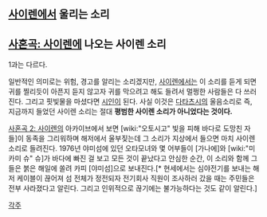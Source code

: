 == [[사이렌]]에서 울리는 소리 ==

== [[사혼곡: 사이렌]]에 나오는 사이렌 소리 ==
1과는 다르다.

일반적인 의미로는 위험, 경고를 알리는 소리겠지만, [[사이렌]]에서는 이 소리를 듣게 되면 귀를 찔리듯이 아픈지 듣지 않고자 귀를 막으려고 해도 들려서 멀쩡한 사람들은 다 쓰러진다. 그리고 핏빛물을 마셨다면 [[시인]]이 된다. 사실 이것은 [[다타츠시]]의 울음소리로 즉, 지금까지 들었던 사이렌 소리는 절대 '''평범한 사이렌 소리가 아니었다는 것이다.'''

[[사혼곡 2: 사이렌]]의 아카이브에서 보면 [wiki:"오토시고" 빛을 피해 바다로 도망친 자들]이 동족을 그리워하며 해저에서 울부짖는데 그 소리가 지상에서 들으면 마치 사이렌 소리로 들려진다. 1976년 야미섬에 있던 오타모녀와 몇 어부들이 [가나에]와 [wiki:"미카미 슈" 슈]가 바다에 빠진 걸 보고 모든 것이 끝났다고 안심한 순간, 이 소리와 함께 그들은 붉은 해일에 쏠려 카피 [야미섬]으로 보내진다.[* 현세에서는 심야전기를 보내는 해저 케이블이 끊어져 섬 전체가 정전되자 전기회사 직원이 조사하러 갔을 때는 주민들은 전부 사라졌다고 알린다. 그리고 인위적으로 끊기에는 불가능하다는 것도 같이 알린다.]

[[각주]]
